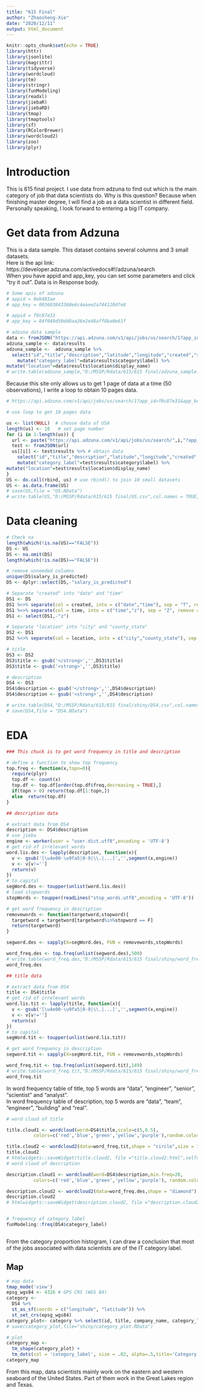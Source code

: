 ---
title: "615 Final"
author: "Zhaosheng-Xie"
date: "2020/12/11"
output: html_document
---

```{r setup, include=FALSE}
knitr::opts_chunk$set(echo = TRUE)
library(httr)
library(jsonlite)
library(magrittr)
library(tidyverse)
library(wordcloud)
library(tm)
library(stringr)
library(funModeling)
library(readxl)
library(jiebaR)
library(jiebaRD)
library(tmap)
library(tmaptools)
library(sf)
library(RColorBrewer)
library(wordcloud2)
library(zoo)
library(plyr)
```
# Introduction
  This is 615 final project. I use data from adzuna to find out which is the main category of job that data scientists do. Why is this question? Because when finishing master degree, I will find a job as a data scientist in different field. Personally speaking, I look forward to entering a big IT company. 


# Get data from Adzuna

This is a data sample. This dataset contains several columns and 3 small datasets.  
Here is the api link: https://developer.adzuna.com/activedocs#!/adzuna/search  
When you have appid and app_key, you can set some parameters and click "try it out". Data is in Response body.

```{r}
# Some apis of adzuna
# appid = 8eb483ae
# app_key = 003603843368e6c4eaee2a744120d7e8

# appid = f0c87e31
# app_key = 84f049d50dd8aa26e2e48aff8ba0e61f

# adzuna data sample
data <- fromJSON("https://api.adzuna.com/v1/api/jobs/us/search/1?app_id=8eb483ae&app_key=003603843368e6c4eaee2a744120d7e8&results_per_page=50&what_phrase=data&what_or=data%20scientce%20statistician&title_only=data%20scientist")
adzuna_sample <- data$results
adzuna_sample <-  adzuna_sample %>% 
  select("id","title","description","latitude","longitude","created","salary_is_predicted") %>%    mutate("company_name"=data$results$company$display_name) %>%  # choose some columns
    mutate("category_label"=data$results$category$label) %>% 
mutate("location"=data$results$location$display_name)
# write.table(adzuna_sample,"D:/MSSP/Rdata/615/615 final/adzuna_sample.csv",col.names = TRUE,row.name = FALSE,sep = ",")

```



Because this site only allows us to get 1 page of data at a time (50 observations), I write a loop to obtain 10 pages data.
```{r}
# https://api.adzuna.com/v1/api/jobs/us/search/1?app_id=f0c87e31&app_key=84f049d50dd8aa26e2e48aff8ba0e61f&results_per_page=50&what_phrase=data&what_or=data%20scientce%20statistician

# use loop to get 10 pages data

us <- list(NULL)  # choose data of USA
length(us) <- 10   # set page number
for (i in 1:length(us)) {
  url <- paste("https://api.adzuna.com/v1/api/jobs/us/search/",i,"?app_id=f0c87e31&app_key=84f049d50dd8aa26e2e48aff8ba0e61f&results_per_page=50&what_phrase=data&what_or=data%20scientce%20statistician",sep = "")
  test <- fromJSON(url)
  us[[i]] <- test$results %>% # obtain data
    select("id","title","description","latitude","longitude","created","salary_is_predicted") %>%    mutate("company_name"=test$results$company$display_name) %>%  # choose some columns
    mutate("category_label"=test$results$category$label) %>% 
mutate("location"=test$results$location$display_name)
}
US <- do.call(rbind, us) # use rbind() to join 10 small datasets
US <- as.data.frame(US)
# save(US,file = "US.RData")
# write.table(US,"D:/MSSP/Rdata/615/615 final/US.csv",col.names = TRUE,row.name = FALSE,sep = ",")

```

# Data cleaning
```{r}
# Check na
length(which(!is.na(US)=="FALSE")) 
DS <- US
DS <- na.omit(DS)
length(which(!is.na(DS)=="FALSE")) 

# remove unneeded columns
unique(DS$salary_is_predicted)
DS <- dplyr::select(DS,-"salary_is_predicted")

# Separate "created" into "date" and "time"
DS1 <- DS
DS1 %<>% separate(col = created, into = c("date","time"), sep = "T", remove = TRUE)
DS1 %<>% separate(col = time, into = c("time","z"), sep = "Z", remove = TRUE)
DS1 <- select(DS1,-"z")

# Separate "location" into "city" and "county_state"
DS2 <- DS1
DS2 %<>% separate(col = location, into = c("city","county_state"), sep = ",", remove = TRUE)

# title
DS3 <- DS2
DS3$title <- gsub('</strong>','',DS3$title)
DS3$title <- gsub('<strong>','',DS3$title)

# description
DS4 <- DS3
DS4$description <- gsub('</strong>','',DS4$description)
DS4$description <- gsub('<strong>','',DS4$description)

# write.table(DS4,"D:/MSSP/Rdata/615/615 final/shiny/DS4.csv",col.names = TRUE,row.name = FALSE,sep = ",")
# save(DS4,file = "DS4.RData")

```

# EDA
```{r}
### This chuck is to get word frequency in title and description

# define a function to show top frequency
top.freq <- function(x,topn=0){
  require(plyr)
  top.df <- count(x) 
  top.df <- top.df[order(top.df$freq,decreasing = TRUE),]
  if(topn > 0) return(top.df[1:topn,])
  else  return(top.df)
}

## description data

# extract data from DS4
description <- DS4$description
# use jieba
engine <- worker(user = "user.dict.utf8",encoding = 'UTF-8')
# get rid of irrelevant words
word.lis.des <- lapply(description, function(x){
  v <- gsub('[\u4e00-\u9fa5|0-9|\\.|...]','',segment(x,engine))
  v <- v[v!='']
  return(v)
})
# to capital
segWord.des <- toupper(unlist(word.lis.des))
# load stopwords
stopWords <- toupper(readLines("stop_words.utf8",encoding = 'UTF-8'))

# get word frequency in description
removewords <- function(targetword,stopword){
  targetword = targetword[targetword%in%stopword == F]
  return(targetword)
}

segword.des <- sapply(X=segWord.des, FUN = removewords,stopWords)

word_freq.des <- top.freq(unlist(segword.des),500)
# write.table(word_freq.des,"D:/MSSP/Rdata/615/615 final/shiny/word_freq.des.csv",col.names = TRUE,row.name = FALSE,sep = ",")
word_freq.des

## title data

# extract data from DS4
title <- DS4$title
# get rid of irrelevant words
word.lis.tit <- lapply(title, function(x){
  v <- gsub('[\u4e00-\u9fa5|0-9|\\.|...]','',segment(x,engine))
  v <- v[v!='']
  return(v)
})
# to capital
segWord.tit <- toupper(unlist(word.lis.tit))

# get word frequency in description
segword.tit <- sapply(X=segWord.tit, FUN = removewords,stopWords)

word_freq.tit <- top.freq(unlist(segword.tit),149)
# write.table(word_freq.tit,"D:/MSSP/Rdata/615/615 final/shiny/word_freq.tit.csv",col.names = TRUE,row.name = FALSE,sep = ",")
word_freq.tit
```
  In word frequency table of title, top 5 words are "data", "engineer", "senior", "scientist" and "analyst".  
  In word frequency table of description, top 5 words are "data", "team", "engineer", "building" and "real".

```{r wordcloud,warnings=FALSE}
# word cloud of title

title.cloud1 <- wordcloud(word=DS4$title,scale=c(5,0.5),
          colors=c('red','blue','green','yellow','purple'),random.color=F,random.order=T)

title.cloud2 <- wordcloud2(data=word_freq.tit,shape = "circle",size = 1)
title.cloud2
# htmlwidgets::saveWidget(title.cloud2, file ="title.cloud2.html",selfcontained = FALSE)
# word cloud of description

description.cloud1 <- wordcloud(word=DS4$description,min.freq=20,
          colors=c('red','blue','green','yellow','purple'), random.color=F)

description.cloud2 <- wordcloud2(data=word_freq.des,shape = "diamond")
description.cloud2
# htmlwidgets::saveWidget(description.cloud2, file ="description.cloud2.html",selfcontained = FALSE)


# frequency of category_label
funModeling::freq(DS4$category_label)



```
  From the category proportion histogram, I can draw a conclusion that most of the jobs associated with data scientists are of the IT category label.



## Map
```{r}
# map data
tmap_mode('view')
epsg_wgs84 <- 4326 # GPS CRS (WGS 84)
category <- 
  DS4 %>% 
  st_as_sf(coords = c("longitude", "latitude")) %>%
  st_set_crs(epsg_wgs84)
category_plot<- category %>% select(id, title, company_name, category_label,date, geometry)
# save(category_plot,file="shiny/category_plot.RData")
```

```{r}
# plot
category_map <-
  tm_shape(category_plot) +
  tm_dots(col = 'category_label', size = .02, alpha=.5,title='Category label') 
category_map
```
  From this map, data scientists mainly work on the eastern and western seaboard of the United States. Part of them work in the Great Lakes region and Texas.
